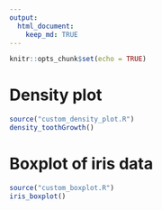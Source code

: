 ---
output: 
  html_document:
    keep_md: TRUE
---

```{r setup, include=FALSE}
knitr::opts_chunk$set(echo = TRUE)
```

# Density plot

```{r}
source("custom_density_plot.R")
density_toothGrowth()
```

# Boxplot of iris data

```{r}
source("custom_boxplot.R")
iris_boxplot()
```
